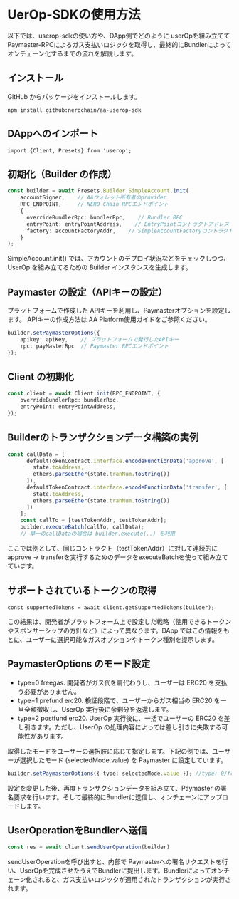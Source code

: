 # UerOp-SDKの使用方法

以下では、userop-sdkの使い方や、DApp側でどのように userOpを組み立てて Paymaster-RPCによるガス支払いロジックを取得し、最終的にBundlerによってオンチェーン化するまでの流れを解説します。

## インストール
GitHub からパッケージをインストールします。
```
npm install github:nerochain/aa-userop-sdk
```
## DAppへのインポート

```
import {Client, Presets} from 'userop';
```

## 初期化（Builder の作成）
```typescript
const builder = await Presets.Builder.SimpleAccount.init(
    accountSigner,    // AAウォレット所有者のprovider
    RPC_ENDPOINT,     // NERO Chain RPCエンドポイント
    {
      overrideBundlerRpc: bundlerRpc,    // Bundler RPC
      entryPoint: entryPointAddress,    // EntryPointコントラクトアドレス
      factory: accountFactoryAddr,    // SimpleAccountFactoryコントラクトアドレス
    }
);
```
SimpleAccount.init() では、アカウントのデプロイ状況などをチェックしつつ、UserOp を組み立てるための Builder インスタンスを生成します。


## Paymaster の設定（APIキーの設定）
プラットフォームで作成した APIキーを利用し、Paymasterオプションを設定します。
APIキーの作成方法は AA Platform使用ガイドをご参照ください。

```typescript
builder.setPaymasterOptions({
    apikey: apiKey,    // プラットフォームで発行したAPIキー
    rpc: payMasterRpc  // Paymaster RPCエンドポイント
});
```

## Client の初期化

```typescript
const client = await Client.init(RPC_ENDPOINT, {
    overrideBundlerRpc: bundlerRpc,
    entryPoint: entryPointAddress,
});
```

## Builderのトランザクションデータ構築の実例

```typescript
const callData = [
      defaultTokenContract.interface.encodeFunctionData('approve', [
        state.toAddress,
        ethers.parseEther(state.tranNum.toString())
      ]),
      defaultTokenContract.interface.encodeFunctionData('transfer', [
        state.toAddress,
        ethers.parseEther(state.tranNum.toString())
      ])
    ];
    const callTo = [testTokenAddr, testTokenAddr];
    builder.executeBatch(callTo, callData);
    // 単一のcallDataの場合は builder.execute(..) を利用
```
ここでは例として、同じコントラクト（testTokenAddr）に対して連続的にapprove → transferを実行するためのデータをexecuteBatchを使って組み立てています。

## サポートされているトークンの取得

```
const supportedTokens = await client.getSupportedTokens(builder);
```
この結果は、開発者がプラットフォーム上で設定した戦略（使用できるトークンやスポンサーシップの方針など）によって異なります。DApp ではこの情報をもとに、ユーザーに選択可能なガスオプションやトークン種別を提示します。

## PaymasterOptions のモード設定

* type=0 freegas. 開発者がガス代を肩代わりし、ユーザーは ERC20 を支払う必要がありません。
* type=1 prefund erc20. 検証段階で、ユーザーからガス相当の ERC20 を一旦全額徴収し、UserOp 実行後に余剰分を返還します。
* type=2 postfund erc20. UserOp 実行後に、一括でユーザーの ERC20 を差し引きます。ただし、UserOp の処理内容によっては差し引きに失敗する可能性があります。

取得したモードをユーザーの選択肢に応じて指定します。下記の例では、ユーザーが選択したモード (selectedMode.value) を Paymaster に設定しています。

```typescript
builder.setPaymasterOptions({ type: selectedMode.value }); //type: 0/free 1/prepay 2/postpay
```
設定を変更した後、再度トランザクションデータを組み立て、Paymaster の署名要求を行います。そして最終的にBundlerに送信し、オンチェーンにアップロードします。

## UserOperationをBundlerへ送信

```typescript
const res = await client.sendUserOperation(builder)
```
sendUserOperationを呼び出すと、内部で Paymasterへの署名リクエストを行い、UserOpを完成させたうえでBundlerに提出します。Bundlerによってオンチェーン化されると、ガス支払いロジックが適用されたトランザクションが実行されます。

